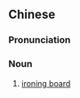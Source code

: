 {{also|烫衫板}}
==Chinese==
{{zh-forms|s=烫衫板|type=21}}
{{wikipedia|lang=yue}}

===Pronunciation===
{{zh-pron
|c=tong3 saam1 baan2
|cat=n
}}

===Noun===
{{zh-noun}}

# {{lb|zh|Cantonese}} [[ironing board]]